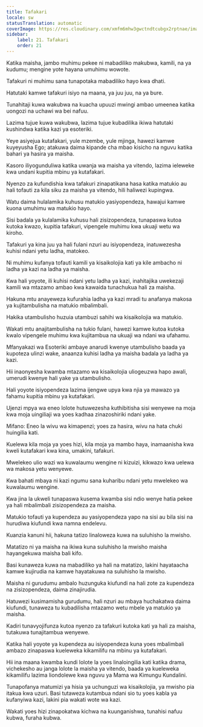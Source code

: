```yaml
---
title: Tafakari
locale: sw
statusTranslation: automatic
coverImage: https://res.cloudinary.com/xmfm6mhw3gwctndtcubgx2rptnae/image/upload/v1741354419/small_cover_la_gran_rebelion_28716e29d2.webp
sidebar:
    label: 21. Tafakari
    order: 21
---
```

Katika maisha, jambo muhimu pekee ni mabadiliko makubwa, kamili, na ya kudumu; mengine yote hayana umuhimu wowote.

Tafakuri ni muhimu sana tunapotaka mabadiliko hayo kwa dhati.

Hatutaki kamwe tafakuri isiyo na maana, ya juu juu, na ya bure.

Tunahitaji kuwa wakubwa na kuacha upuuzi mwingi ambao umeenea katika uongozi na uchawi wa bei nafuu.

Lazima tujue kuwa wakubwa, lazima tujue kubadilika ikiwa hatutaki kushindwa katika kazi ya esoteriki.

Yeye asiyejua kutafakari, yule mzembe, yule mjinga, hawezi kamwe kuyeyusha Ego; atakuwa daima kipande cha mbao kisicho na nguvu katika bahari ya hasira ya maisha.

Kasoro iliyogunduliwa katika uwanja wa maisha ya vitendo, lazima ieleweke kwa undani kupitia mbinu ya kutafakari.

Nyenzo za kufundishia kwa tafakuri zinapatikana hasa katika matukio au hali tofauti za kila siku za maisha ya vitendo, hili haliwezi kupingwa.

Watu daima hulalamika kuhusu matukio yasiyopendeza, hawajui kamwe kuona umuhimu wa matukio hayo.

Sisi badala ya kulalamika kuhusu hali zisizopendeza, tunapaswa kutoa kutoka kwazo, kupitia tafakuri, vipengele muhimu kwa ukuaji wetu wa kiroho.

Tafakuri ya kina juu ya hali fulani nzuri au isiyopendeza, inatuwezesha kuhisi ndani yetu ladha, matokeo.

Ni muhimu kufanya tofauti kamili ya kisaikolojia kati ya kile ambacho ni ladha ya kazi na ladha ya maisha.

Kwa hali yoyote, ili kuhisi ndani yetu ladha ya kazi, inahitajika uwekezaji kamili wa mtazamo ambao kwa kawaida tunachukua hali za maisha.

Hakuna mtu anayeweza kufurahia ladha ya kazi mradi tu anafanya makosa ya kujitambulisha na matukio mbalimbali.

Hakika utambulisho huzuia utambuzi sahihi wa kisaikolojia wa matukio.

Wakati mtu anajitambulisha na tukio fulani, hawezi kamwe kutoa kutoka kwalo vipengele muhimu kwa kujitambua na ukuaji wa ndani wa ufahamu.

Mfanyakazi wa Esoteriki ambaye anarudi kwenye utambulisho baada ya kupoteza ulinzi wake, anaanza kuhisi ladha ya maisha badala ya ladha ya kazi.

Hii inaonyesha kwamba mtazamo wa kisaikolojia uliogeuzwa hapo awali, umerudi kwenye hali yake ya utambulisho.

Hali yoyote isiyopendeza lazima ijengwe upya kwa njia ya mawazo ya fahamu kupitia mbinu ya kutafakari.

Ujenzi mpya wa eneo lolote hutuwezesha kuthibitisha sisi wenyewe na moja kwa moja uingiliaji wa yoes kadhaa zinazoshiriki ndani yake.

Mifano: Eneo la wivu wa kimapenzi; yoes za hasira, wivu na hata chuki huingilia kati.

Kuelewa kila moja ya yoes hizi, kila moja ya mambo haya, inamaanisha kwa kweli kutafakari kwa kina, umakini, tafakuri.

Mwelekeo ulio wazi wa kuwalaumu wengine ni kizuizi, kikwazo kwa uelewa wa makosa yetu wenyewe.

Kwa bahati mbaya ni kazi ngumu sana kuharibu ndani yetu mwelekeo wa kuwalaumu wengine.

Kwa jina la ukweli tunapaswa kusema kwamba sisi ndio wenye hatia pekee ya hali mbalimbali zisizopendeza za maisha.

Matukio tofauti ya kupendeza au yasiyopendeza yapo na sisi au bila sisi na hurudiwa kiufundi kwa namna endelevu.

Kuanzia kanuni hii, hakuna tatizo linaloweza kuwa na suluhisho la mwisho.

Matatizo ni ya maisha na ikiwa kuna suluhisho la mwisho maisha hayangekuwa maisha bali kifo.

Basi kunaweza kuwa na mabadiliko ya hali na matatizo, lakini hayataacha kamwe kujirudia na kamwe hayatakuwa na suluhisho la mwisho.

Maisha ni gurudumu ambalo huzunguka kiufundi na hali zote za kupendeza na zisizopendeza, daima zinajirudia.

Hatuwezi kusimamisha gurudumu, hali nzuri au mbaya huchakatwa daima kiufundi, tunaweza tu kubadilisha mtazamo wetu mbele ya matukio ya maisha.

Kadiri tunavyojifunza kutoa nyenzo za tafakuri kutoka kati ya hali za maisha, tutakuwa tunajitambua wenyewe.

Katika hali yoyote ya kupendeza au isiyopendeza kuna yoes mbalimbali ambazo zinapaswa kueleweka kikamilifu na mbinu ya kutafakari.

Hii ina maana kwamba kundi lolote la yoes linaloingilia kati katika drama, vichekesho au janga lolote la maisha ya vitendo, baada ya kueleweka kikamilifu lazima liondolewe kwa nguvu ya Mama wa Kimungu Kundalini.

Tunapofanya matumizi ya hisia ya uchunguzi wa kisaikolojia, ya mwisho pia itakua kwa uzuri. Basi tutaweza kutambua ndani sio tu yoes kabla ya kufanyiwa kazi, lakini pia wakati wote wa kazi.

Wakati yoes hizi zinapokatwa kichwa na kuunganishwa, tunahisi nafuu kubwa, furaha kubwa.

